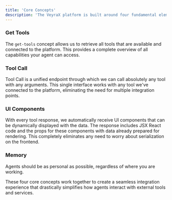 ```yaml
---
title: 'Core Concepts'
description: 'The VeyraX platform is built around four fundamental elements that work together to provide a seamless experience for agent integration:'
---
```


### Get Tools

The `get-tools` concept allows us to retrieve all tools that are available and connected to the platform. This provides a complete overview of all capabilities your agent can access.

### Tool Call

Tool Call is a unified endpoint through which we can call absolutely any tool with any arguments. This single interface works with any tool we've connected to the platform, eliminating the need for multiple integration points.

### UI Components

With every tool response, we automatically receive UI components that can be dynamically displayed with the data. The response includes JSX React code and the props for these components with data already prepared for rendering. This completely eliminates any need to worry about serialization on the frontend.

### Memory  
Agents should be as personal as possible, regardless of where you are working.

These four core concepts work together to create a seamless integration experience that drastically simplifies how agents interact with external tools and services.